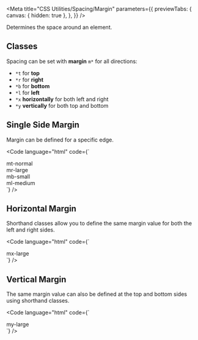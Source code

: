 
<Meta
  title="CSS Utilities/Spacing/Margin"
  parameters={{
    previewTabs: {
      canvas: { hidden: true },
    },
  }}
/>

<Banner label="Margin" section="CSS Utilities" color="yellow" puzzle />

<Lead>Determines the space around an element.</Lead>

## Classes

Spacing can be set with **margin** `m*` for all directions:

- `*t` for **top**
- `*r` for **right**
- `*b` for **bottom**
- `*l` for **left**
- `*x` **horizontally** for both left and right
- `*y` **vertically** for both top and bottom


<CssSpacingMargin />

## Single Side Margin

Margin can be defined for a specific edge.

<Code
  language="html"
  code={`
<div class="is-flex is-flex-wrap-wrap is-align-items-center is-justify-content-center fg-large">
  <div class="has-background-red-2">
      <div class="mt-normal has-background-green-3 p-large">mt-normal</div>
  </div>
  <div class="has-background-red-2">
      <div class="mr-large has-background-green-3 p-large">mr-large</div>
  </div>
  <div class="has-background-red-2">
      <div class="mb-small has-background-green-3 p-large">mb-small</div>
  </div>
  <div class="has-background-red-2">
      <div class="ml-medium has-background-green-3 p-large">ml-medium</div>
  </div>
</div>
`}
/>

## Horizontal Margin

Shorthand classes allow you to define the same margin value for both the left and right sides.

<Code
  language="html"
  code={`
<div class="is-flex is-flex-wrap-wrap is-align-items-center is-justify-content-center fg-large">
    <div class="has-background-red-2 has-radius-normal">
        <div class="mx-large has-radius-normal has-background-green-3 font-bold p-normal">mx-large</div>
    </div>
</div>
`}
/>

## Vertical Margin

The same margin value can also be defined at the top and bottom sides using shorthand classes.

<Code
  language="html"
  code={`
<div class="is-flex is-flex-wrap-wrap is-align-items-center is-justify-content-center fg-large">
    <div class="has-background-red-2 has-radius-normal">
        <div class="my-large has-radius-normal has-background-green-3 font-bold p-normal">my-large</div>
    </div>
</div>
`}
/>

<Footer>
  <LinkCards>
    <LinkCard
      pageTitle="Foundation/Spacing"
      description="Global spacings help us design experiences that scale with consistency, rhythm, and focus"
    />
    <LinkCard
      pageTitle="Tokens/Overview"
      description="Design tokens serve as the definitive source for naming and storing design choices."
    />
  </LinkCards>
</Footer>
